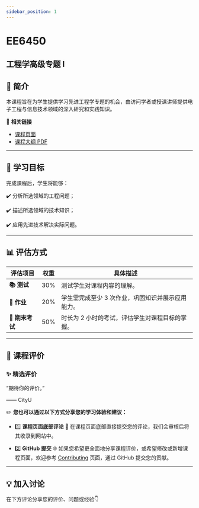 ```yaml
---
sidebar_position: 1
---
```


# EE6450
## 工程学高级专题 I

## **📘 简介**
本课程旨在为学生提供学习先进工程学专题的机会，由访问学者或授课讲师提供电子工程与信息技术领域的深入研究和实践知识。

🔗 **相关链接**
- [课程页面](https://www.cityu.edu.hk/catalogue/pg/202526/course/EE6450.htm)
- [课程大纲 PDF](https://www.cityu.edu.hk/catalogue/pg/202526/course/EE6450.pdf)

---

## **🎯 学习目标**

完成课程后，学生将能够：

✔️ 分析所选领域的工程问题；

✔️ 描述所选领域的技术知识；

✔️ 应用先进技术解决实际问题。

---

## **📊 评估方式**

| **评估项目**          | **权重** | **具体描述**                                                                                       |
|----------------------|---------|---------------------------------------------------------------------------------------------------|
| **📚 测试**            | 30%     | 测试学生对课程内容的理解。                                                                        |
| **📝 作业**           | 20%     | 学生需完成至少 3 次作业，巩固知识并展示应用能力。                                                  |
| **📖 期末考试**       | 50%     | 时长为 2 小时的考试，评估学生对课程目标的掌握。                                                    |

---

## **💬 课程评价**

### ✨ **精选评价**
<div className={commentStyles.commentBox}>
    <p className={commentStyles.commentText}>
        “期待你的评价。”
    </p>
    <p className={commentStyles.commentAuthor}>—— CityU</p>
</div>

✏️ **您也可以通过以下方式分享您的学习体验和建议：**

- 1️⃣ **课程页面底部评论**
💬 在课程页面底部直接提交您的评论，我们会审核后将其收录到网站中。

- 2️⃣ **GitHub 提交**
🌐 如果您希望更全面地分享课程评价，或希望修改或新增课程页面，欢迎参考 [Contributing](/contributing) 页面，通过 GitHub 提交您的贡献。

---

## **💡 加入讨论**

在下方评论分享您的评价、问题或经验👇
<Utterances />
